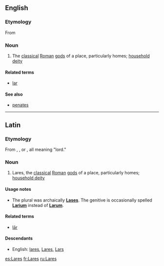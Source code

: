 {{also|lares|läres}}
==English==

===Etymology===
{{wikipedia}}
From {{etyl|la|en}} {{term|Lares|lang=la}}

===Noun===
{{head|en|noun}}

# The [[classical]] [[Roman]] [[god]]s of a place, particularly homes; [[household deity]]

====Related terms====
* [[lar]]

====See also====
* [[penates]]

----

==Latin==

===Etymology===
From {{etyl|ett|la}} {{term|tr=lars|lang=ett}}, {{term|tr=larth|lang=ett}}, or {{term|tr=lar|lang=ett}}, all meaning "lord."

===Noun===
{{la-noun|Larēs|Larum|Larum|m|third}}

# Lares, the [[classical]] [[Roman]] [[god]]s of a place, particularly homes; [[household deity]]

====Usage notes====
* The plural was archaically '''[[Lases]]'''. The genitive is occasionally spelled '''[[Larium]]''' instead of '''[[Larum]]'''.

====Related terms====
* [[lar#Latin|lār]]

====Descendants====
* English: [[lares]], [[Lares]], [[Lars]]

[[es:Lares]]
[[fr:Lares]]
[[ru:Lares]]
